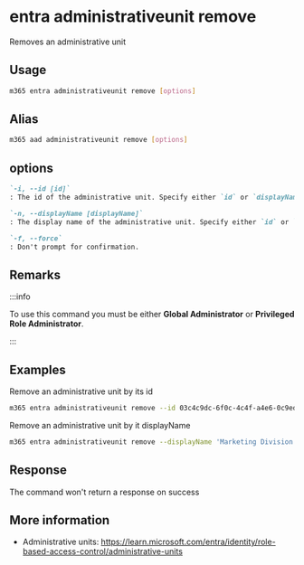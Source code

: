 
# entra administrativeunit remove

Removes an administrative unit

## Usage

```sh
m365 entra administrativeunit remove [options]
```

## Alias

```sh
m365 aad administrativeunit remove [options]
```

## options

```md definition-list
`-i, --id [id]`
: The id of the administrative unit. Specify either `id` or `displayName` but not both.

`-n, --displayName [displayName]`
: The display name of the administrative unit. Specify either `id` or `displayName` but not both.

`-f, --force`
: Don't prompt for confirmation.
```

<Global />

## Remarks

:::info

To use this command you must be either **Global Administrator** or **Privileged Role Administrator**.

:::

## Examples

Remove an administrative unit by its id

```sh
m365 entra administrativeunit remove --id 03c4c9dc-6f0c-4c4f-a4e6-0c9ed80f54c7
```

Remove an administrative unit by it displayName

```sh
m365 entra administrativeunit remove --displayName 'Marketing Division'
```

## Response

The command won't return a response on success

## More information

- Administrative units: https://learn.microsoft.com/entra/identity/role-based-access-control/administrative-units
